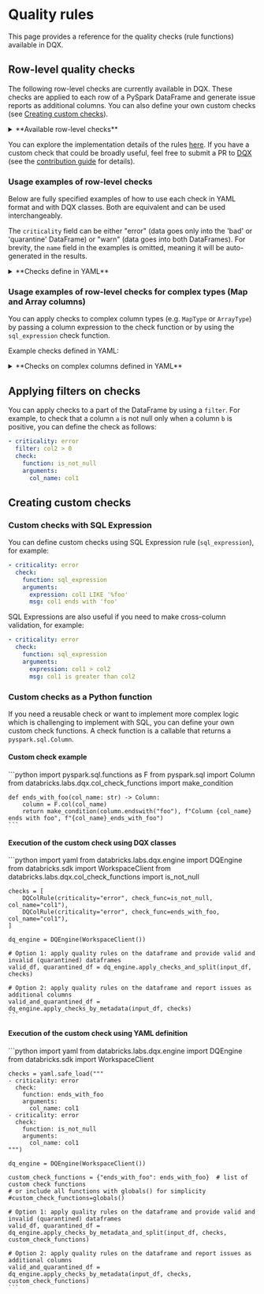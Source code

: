 
# Quality rules

This page provides a reference for the quality checks (rule functions) available in DQX.

## Row-level quality checks

The following row-level checks are currently available in DQX.
These checks are applied to each row of a PySpark DataFrame and generate issue reports as additional columns.
You can also define your own custom checks (see [Creating custom checks](#creating-custom-checks)).

<details style={{ backgroundColor: 'transparent', color: 'neutral' }}>
<summary>**Available row-level checks**</summary>
| Check                            | Description                                                                                                                                                                                                                        | Arguments                                                                                                                                                                                                                                      |
| -------------------------------- | ---------------------------------------------------------------------------------------------------------------------------------------------------------------------------------------------------------------------------------- | ---------------------------------------------------------------------------------------------------------------------------------------------------------------------------------------------------------------------------------------------- |
| is_not_null                      | Checks whether the values in the input column are not null.                                                                                                                                                                        | col_name: column to check (can be a string column name or a column expression)                                                                                                                                                                 |
| is_not_empty                     | Checks whether the values in the input column are not empty (but may be null).                                                                                                                                                     | col_name: column to check (can be a string column name or a column expression)                                                                                                                                                                 |
| is_not_null_and_not_empty        | Checks whether the values in the input column are not null and not empty.                                                                                                                                                          | col_name: column to check (can be a string column name or a column expression); trim_strings: optional boolean flag to trim spaces from strings                                                                                                |
| is_in_list                       | Checks whether the values in the input column are present in the list of allowed values (null values are allowed).                                                                                                                 | col_name: column to check (can be a string column name or a column expression); allowed: list of allowed values                                                                                                                                |
| is_not_null_and_is_in_list       | Checks whether the values in the input column are not null and present in the list of allowed values.                                                                                                                              | col_name: column to check (can be a string column name or a column expression); allowed: list of allowed values                                                                                                                                |
| is_not_null_and_not_empty_array  | Checks whether the values in the array input column are not null and not empty.                                                                                                                                                    | col_name: column to check (can be a string column name or a column expression)                                                                                                                                                                 |
| is_in_range                      | Checks whether the values in the input column are in the provided range (inclusive of both boundaries).                                                                                                                            | col_name: column to check (can be a string column name or a column expression); min_limit: min limit as number, date, timestamp, column name or sql expression; max_limit: max limit as number, date, timestamp, column name or sql expression |
| is_not_in_range                  | Checks whether the values in the input column are outside the provided range (inclusive of both boundaries).                                                                                                                       | col_name: column to check (can be a string column name or a column expression); min_limit: min limit as number, date, timestamp, column name or sql expression; max_limit: max limit as number, date, timestamp, column name or sql expression |
| is_not_less_than                 | Checks whether the values in the input column are not less than the provided limit.                                                                                                                                                | col_name: column to check (can be a string column name or a column expression); limit: limit as number, date, timestamp, column name or sql expression                                                                                         |
| is_not_greater_than              | Checks whether the values in the input column are not greater than the provided limit.                                                                                                                                             | col_name: column to check (can be a string column name or a column expression); limit: limit as number, date, timestamp, column name or sql expression                                                                                         |
| is_valid_date                    | Checks whether the values in the input column have valid date formats.                                                                                                                                                             | col_name: column to check (can be a string column name or a column expression); date_format: optional date format (e.g. 'yyyy-mm-dd')                                                                                                          |
| is_valid_timestamp               | Checks whether the values in the input column have valid timestamp formats.                                                                                                                                                        | col_name: column to check (can be a string column name or a column expression); timestamp_format: optional timestamp format (e.g. 'yyyy-mm-dd HH:mm:ss')                                                                                       |
| is_not_in_future                 | Checks whether the values in the input column contain a timestamp that is not in the future, where 'future' is defined as current_timestamp + offset (in seconds).                                                                 | col_name: column to check (can be a string column name or a column expression); offset: offset to use; curr_timestamp: current timestamp, if not provided current_timestamp() function is used                                                 |
| is_not_in_near_future            | Checks whether the values in the input column contain a timestamp that is not in the near future, where 'near future' is defined as greater than the current timestamp but less than the current_timestamp + offset (in seconds).  | col_name: column to check (can be a string column name or a column expression); offset: offset to use; curr_timestamp: current timestamp, if not provided current_timestamp() function is used                                                 |
| is_older_than_n_days             | Checks whether the values in one input column are at least N days older than the values in another column.                                                                                                                         | col_name: column to check (can be a string column name or a column expression); days: number of days; curr_date: current date, if not provided current_date() function is used                                                                 |
| is_older_than_col2_for_n_days    | Checks whether the values in one input column are at least N days older than the values in another column.                                                                                                                         | col_name1: first column to check (can be a string column name or a column expression); col_name2: second column to check (can be a string column name or a column expression); days: number of days                                            |
| is_unique                        | Checks whether the values in the input column are unique and reports an issue for each row that contains a duplicate value. Null values are not considered duplicates, following the ANSI SQL standard.                            | col_name: column to check (can be a string column name or a column expression): window_spec: optional window specification as a string or column object, you must handle NULLs correctly using coalesce() to prevent rows exclusion            |
| regex_match                      | Checks whether the values in the input column match a given regex.                                                                                                                                                                 | col_name: column to check (can be a string column name or a column expression); regex: regex to check; negate: if the condition should be negated (true) or not                                                                                |
| sql_expression                   | Checks whether the values meet the condition provided as an SQL expression, e.g. a = 'str1', a > b                                                                                                                                 | expression: sql expression to check; msg: optional message to output; name: optional name of the resulting column; negate: if the condition should be negated                                                                                  |
</details>

You can explore the implementation details of the rules [here](https://github.com/databrickslabs/dqx/blob/main/src/databricks/labs/dqx/col_check_functions.py).
If you have a custom check that could be broadly useful, feel free to submit a PR to [DQX](https://github.com/databrickslabs/dqx) (see the [contribution guide](/docs/dev/contributing) for details).

### Usage examples of row-level checks

Below are fully specified examples of how to use each check in YAML format and with DQX classes. Both are equivalent and can be used interchangeably.

The `criticality` field can be either "error" (data goes only into the 'bad' or 'quarantine' DataFrame) or "warn" (data goes into both DataFrames).
For brevity, the `name` field in the examples is omitted, meaning it will be auto-generated in the results.

<details style={{ backgroundColor: 'transparent', color: 'neutral' }}>
<summary>**Checks define in YAML**</summary>
```yaml
# is_not_null check
- criticality: error
  check:
    function: is_not_null
    arguments:
      col_name: col1

# is_not_empty check
- criticality: error
  check:
    function: is_not_empty
    arguments:
      col_name: col1

# is_not_null_and_not_empty check
- criticality: error
  check:
    function: is_not_null_and_not_empty
    arguments:
      col_name: col1
      trim_strings: true

# is_in_list check
- criticality: error
  check:
    function: is_in_list
    arguments:
      col_name: col2
      allowed:
      - 1
      - 2
      - 3

# is_not_null_and_is_in_list check
- criticality: error
  check:
    function: is_not_null_and_is_in_list
    arguments:
      col_name: col2
      allowed:
      - 1
      - 2
      - 3

# is_not_null_and_not_empty_array check
- criticality: error
  check:
    function: is_not_null_and_not_empty_array
    arguments:
      col_name: col4

# is_in_range check
- criticality: error
  check:
    function: is_in_range
    arguments:
      col_name: col2
      min_limit: 1
      max_limit: 10
- criticality: error
  check:
    function: is_in_range
    arguments:
      col_name: col5
      min_limit: 2025-01-01
      max_limit: 2025-02-24
- criticality: error
  check:
    function: is_in_range
    arguments:
      col_name: col6
      min_limit: 2025-01-01 00:00:00
      max_limit: 2025-02-24 01:00:00
- criticality: error
  check:
    function: is_in_range
    arguments:
      col_name: col3
      min_limit: col2
      max_limit: col2 * 2

# is_not_in_range check
- criticality: error
  check:
    function: is_not_in_range
    arguments:
      col_name: col2
      min_limit: 11
      max_limit: 20
- criticality: error
  check:
    function: is_not_in_range
    arguments:
      col_name: col5
      min_limit: 2025-02-25
      max_limit: 2025-02-26
- criticality: error
  check:
    function: is_not_in_range
    arguments:
      col_name: col6
      min_limit: 2025-02-25 00:00:00
      max_limit: 2025-02-26 01:00:00
- criticality: error
  check:
    function: is_not_in_range
    arguments:
      col_name: col3
      min_limit: col2 + 10
      max_limit: col2 * 10

# is_not_less_than check
- criticality: error
  check:
    function: is_not_less_than
    arguments:
      col_name: col2
      limit: 0
- criticality: error
  check:
    function: is_not_less_than
    arguments:
      col_name: col5
      limit: 2025-01-01
- criticality: error
  check:
    function: is_not_less_than
    arguments:
      col_name: col6
      limit: 2025-01-01 01:00:00
- criticality: error
  check:
    function: is_not_less_than
    arguments:
      col_name: col3
      limit: col2 - 10

# is_not_greater_than check
- criticality: error
  check:
    function: is_not_greater_than
    arguments:
      col_name: col2
      limit: 10
- criticality: error
  check:
    function: is_not_greater_than
    arguments:
      col_name: col5
      limit: 2025-03-01
- criticality: error
  check:
    function: is_not_greater_than
    arguments:
      col_name: col6
      limit: 2025-03-24 01:00:00
- criticality: error
  check:
    function: is_not_greater_than
    arguments:
      col_name: col3
      limit: col2 + 10

# is_valid_date check
- criticality: error
  check:
    function: is_valid_date
    arguments:
      col_name: col5
- criticality: error
  name: col5_is_not_valid_date2
  check:
    function: is_valid_date
    arguments:
      col_name: col5
      date_format: yyyy-MM-dd

# is_valid_timestamp check
- criticality: error
  check:
    function: is_valid_timestamp
    arguments:
      col_name: col6
      timestamp_format: yyyy-MM-dd HH:mm:ss
- criticality: error
  name: col6_is_not_valid_timestamp2
  check:
    function: is_valid_timestamp
    arguments:
      col_name: col6

# is_not_in_future check
- criticality: error
  check:
    function: is_not_in_future
    arguments:
      col_name: col6
      offset: 86400

# is_not_in_near_future check
- criticality: error
  check:
    function: is_not_in_near_future
    arguments:
      col_name: col6
      offset: 36400

# is_older_than_n_days check
- criticality: error
  check:
    function: is_older_than_n_days
    arguments:
      col_name: col5
      days: 10000

# is_older_than_col2_for_n_days check
- criticality: error
  check:
    function: is_older_than_col2_for_n_days
    arguments:
      col_name1: col5
      col_name2: col6
      days: 2

# is_unique check
- criticality: error
  check:
    function: is_unique
    arguments:
      col_name: col1

# is_unique check with custom window
# provide default value for NULL in the time column of the window spec using coalesce() to prevent rows exclusion!
- criticality: error
  name: col1_is_not_unique2
  check:
    function: is_unique
    arguments:
      col_name: col1
      window_spec: window(coalesce(col6, '1970-01-01'), '10 minutes')

# regex_match check
- criticality: error
  check:
    function: regex_match
    arguments:
      col_name: col2
      regex: '[0-9]+'
      negate: false

# sql_expression check
- criticality: error
  check:
    function: sql_expression
    arguments:
      expression: col3 >= col2 and col3 <= 10
      msg: col3 is less than col2 and col3 is greater than 10
      name: custom_output_name
      negate: false
```
</details>

<details style={{ backgroundColor: 'transparent', color: 'neutral' }}>
<summary>**Checks defined using DQX classes**</summary>
```python
from databricks.labs.dqx.rule import DQColRule
from databricks.labs.dqx.col_check_functions import *
from datetime import datetime

checks = [
    DQColRule(
        criticality="error",
        check_func=is_not_null,
        col_name="col1"
    ),
    DQColRule(
        criticality="error",
        check_func=is_not_empty,
        col_name="col1"
    ),
    DQColRule(
        criticality="error",
        check_func=is_not_null_and_not_empty,
        col_name="col1",
        check_func_kwargs={"trim_strings": True}
    ),
    DQColRule(
        criticality="error",
        check_func=is_in_list,
        col_name="col2",
        check_func_args=[[1, 2, 3]]
    ),
    DQColRule(
        criticality="error",
        check_func=is_not_null_and_is_in_list,
        col_name="col2",
        check_func_args=[[1, 2, 3]]
    ),
    DQColRule(
        criticality="error",
        check_func=is_not_null_and_not_empty_array,
        col_name="col4"
    ),
    DQColRule(
        criticality="error",
        check_func=is_in_range,
        col_name="col2",
        check_func_kwargs={"min_limit": 1, "max_limit": 10}
    ),
    DQColRule(
        criticality="error",
        check_func=is_in_range,
        col_name="col5",
        check_func_kwargs={
            "min_limit": datetime(2025, 1, 1).date(),
            "max_limit": datetime(2025, 2, 24).date()
        }
    ),
    DQColRule(
        criticality="error",
        check_func=is_in_range,
        col_name="col6",
        check_func_kwargs={
            "min_limit": datetime(2025, 1, 1, 0, 0, 0),
            "max_limit": datetime(2025, 2, 24, 1, 0, 0)
         }
    ),
    DQColRule(
        criticality="error",
        check_func=is_in_range,
        col_name="col3",
        check_func_kwargs={
            "min_limit": "col2",
            "max_limit": "col2 * 2"
        }
    ),
    DQColRule(
        criticality="error",
        check_func=is_not_in_range,
        col_name="col2",
        check_func_kwargs={
            "min_limit": 11,
            "max_limit": 20
        }
    ),
    DQColRule(
        criticality="error",
        check_func=is_not_in_range,
        col_name="col5",
        check_func_kwargs={
            "min_limit": datetime(2025, 2, 25).date(),
            "max_limit": datetime(2025, 2, 26).date()
        }
    ),
    DQColRule(
        criticality="error",
        check_func=is_not_in_range,
        col_name="col6",
        check_func_kwargs={
            "min_limit": datetime(2025, 2, 25, 0, 0, 0),
             "max_limit": datetime(2025, 2, 26, 1, 0, 0)
         }
    ),
    DQColRule(
        criticality="error",
        check_func=is_not_in_range,
        col_name="col3",
        check_func_kwargs={
            "min_limit": "col2 + 10",
            "max_limit": "col2 * 10"
         }
    ),
    DQColRule(
        criticality="error",
        check_func=is_not_less_than,
        col_name="col2",
        check_func_kwargs={"limit": 0}
    ),
    DQColRule(
        criticality="error",
        check_func=is_not_less_than,
        col_name="col5",
        check_func_kwargs={"limit": datetime(2025, 1, 1).date()}
    ),
    DQColRule(
        criticality="error",
        check_func=is_not_less_than,
        col_name="col6",
        check_func_kwargs={"limit": datetime(2025, 1, 1, 1, 0, 0)}
    ),
    DQColRule(
        criticality="error",
        check_func=is_not_less_than,
        col_name="col3",
        check_func_kwargs={"limit": "col2 - 10"}
    ),
    DQColRule(
        criticality="error",
        check_func=is_not_greater_than,
        col_name="col2",
        check_func_kwargs={"limit": 10}
    ),
    DQColRule(
        criticality="error",
        check_func=is_not_greater_than,
        col_name="col5",
        check_func_kwargs={"limit": datetime(2025, 3, 1).date()}
    ),
    DQColRule(
        criticality="error",
        check_func=is_not_greater_than,
        col_name="col6",
        check_func_kwargs={"limit": datetime(2025, 3, 24, 1, 0, 0)}
    ),
    DQColRule(
        criticality="error",
        check_func=is_not_greater_than,
        col_name="col3",
        check_func_kwargs={"limit": "col2 + 10"}
    ),
    DQColRule(
        criticality="error",
        check_func=is_valid_date,
        col_name="col5"
    ),
    DQColRule(
        criticality="error",
        check_func=is_valid_date,
        col_name="col5",
        check_func_kwargs={"date_format": "yyyy-MM-dd"},
        name="col5_is_not_valid_date2"
    ),
    DQColRule(
        criticality="error",
        check_func=is_valid_timestamp,
        col_name="col6"
    ),
    DQColRule(
        criticality="error",
        check_func=is_valid_timestamp,
        col_name="col6",
        check_func_kwargs={"timestamp_format": "yyyy-MM-dd HH:mm:ss"},
        name="col6_is_not_valid_timestamp2"
    ),
    DQColRule(
        criticality="error",
        check_func=is_not_in_future,
        col_name="col6",
        check_func_kwargs={"offset": 86400}
    ),
    DQColRule(
        criticality="error",
        check_func=is_not_in_near_future,
        col_name="col6",
        check_func_kwargs={"offset": 36400}
    ),
    DQColRule(
        criticality="error",
        check_func=is_older_than_n_days,
        col_name="col5",
        check_func_kwargs={"days": 10000}
    ),
    DQColRule(
        criticality="error",
        check_func=is_older_than_col2_for_n_days,
        check_func_args=["col5", "col6", 2]
    ),
    DQColRule(
        criticality="error",
        check_func=is_unique,
        col_name="col1"
    ),
    DQColRule(
        criticality="error",
        name="col1_is_not_unique2",
        # provide default value for NULL in the time column of the window spec using coalesce() to prevent rows exclusion!
        check_func=is_unique,
        col_name="col1",
        check_func_kwargs={
            "window_spec": F.window(F.coalesce(F.col("col6"),
            F.lit(datetime(1970, 1, 1))), "10 minutes")
        }
    ),
    DQColRule(
        criticality="error",
        check_func=regex_match,
        col_name="col2",
        check_func_kwargs={
            "regex": "[0-9]+", "negate": False
        }
    ),
    DQColRule(
        criticality="error",
        check_func=sql_expression,
        check_func_kwargs={
            "expression": "col3 >= col2 and col3 <= 10",
            "msg": "col3 is less than col2 and col3 is greater than 10",
            "name": "custom_output_name",
            "negate": False
        }
    ),
]
```
</details>

### Usage examples of row-level checks for complex types (Map and Array columns)

You can apply checks to complex column types (e.g. `MapType` or `ArrayType`) by passing a column expression to the check function or by using the `sql_expression` check function.

Example checks defined in YAML:

<details style={{ backgroundColor: 'transparent', color: 'neutral' }}>
<summary>**Checks on complex columns defined in YAML**</summary>
```yaml
# is_not_null check applied to a map column element
- criticality: error
  check:
    function: is_not_null
    arguments:
      col_name: try_element_at(col7, 'key1')

# is_not_null check applied to an array column element at the specified position
- criticality: error
  check:
    function: is_not_null
    arguments:
      col_name: try_element_at(col4, 1)

# is_not_greater_than check applied to an array column
- criticality: error
  check:
    function: is_not_greater_than
    arguments:
      col_name: array_max(col4)
      limit: 10

# is_not_less_than check applied to an array column
- criticality: error
  check:
    function: is_not_less_than
    arguments:
      col_name: array_min(col4)
      limit: 1

# sql_expression check applied to a map column element
- criticality: error
  check:
    function: sql_expression
    arguments:
      expression: try_element_at(col7, 'key1') < 10
      msg: col7 element 'key1' is less than 10
      name: col7_element_key1_less_than_10
      negate: false

# sql_expression check applied to an array of map column elements
- criticality: error
  check:
    function: sql_expression
    arguments:
      expression: not exists(col4, x -> x >= 10)
      msg: array col4 has an element greater than 10
      name: col4_all_elements_less_than_10
      negate: false

# apply the same check to multiple columns (simple col, map and array)
- criticality: error
  check:
    function: is_not_null
    arguments:
      col_names:
        - col1 # column
        - try_element_at(col7, 'key1') # map
        - try_element_at(col4, 1) # array
```
</details>

<details style={{ backgroundColor: 'transparent', color: 'neutral' }}>
<summary>**Checks on complex columns defined using DQX classes**</summary>
```python
import pyspark.sql.functions as F
from databricks.labs.dqx.rule import DQColRule
from databricks.labs.dqx.col_check_functions import *

checks = [
    # is_not_null check applied to a map column element
    DQColRule(
        criticality="error",
        check_func=is_not_null,
        col_name=F.try_element_at("col7", F.lit("key1")),
    ),
    # is_not_null check applied to an array column element at the specified position
    DQColRule(
        criticality="error",
        check_func=is_not_null,
        col_name=F.try_element_at("col4", F.lit(1)),
    ),
    # is_not_greater_than check applied to an array column
    DQColRule(
        criticality="error",
        check_func=is_not_greater_than,
        col_name=F.array_max("col4"),
        check_func_kwargs={"limit": 10},
    ),
    # is_not_less_than check applied to an array column
    DQColRule(
        criticality="error",
        check_func=is_not_less_than,
        col_name=F.array_min("col4"),
        check_func_kwargs={"limit": 1},
    ),
    # sql_expression check applied to a map column element
    DQColRule(
        criticality="error",
        check_func=sql_expression,
        check_func_kwargs={
            "expression": "try_element_at(col7, 'key1') < 10",
            "msg": "col7 element 'key1' is less than 10",
            "name": "col7_element_key1_less_than_10",
            "negate": False,
        },
    ),
    # sql_expression check applied to an array of map column elements
    DQColRule(
        criticality="error",
        check_func=sql_expression,
        check_func_kwargs={
            "expression": "not exists(col4, x -> x >= 10)",
            "msg": "array col4 has an element greater than 10",
            "name": "col4_all_elements_less_than_10",
            "negate": False,
        },
    ),
] + DQColSetRule(  # apply the same check to multiple columns (simple col, map and array)
            check_func=is_not_null,
            criticality="error",
            columns=[
                "col1",  # col as string
                F.col("col2"),  # col
                F.try_element_at("col7", F.lit("key1")),  # map col
                F.try_element_at("col4", F.lit(1))  # array col
            ]
    ).get_rules()
```
</details>

## Applying filters on checks

You can apply checks to a part of the DataFrame by using a `filter`.
For example, to check that a column `a` is not null only when a column `b` is positive, you can define the check as follows:
```yaml
- criticality: error
  filter: col2 > 0
  check:
    function: is_not_null
    arguments:
      col_name: col1
```

## Creating custom checks

### Custom checks with SQL Expression

You can define custom checks using SQL Expression rule (`sql_expression`),
for example:
```yaml
- criticality: error
  check:
    function: sql_expression
    arguments:
      expression: col1 LIKE '%foo'
      msg: col1 ends with 'foo'
```

SQL Expressions are also useful if you need to make cross-column validation, for example:
```yaml
- criticality: error
  check:
    function: sql_expression
    arguments:
      expression: col1 > col2
      msg: col1 is greater than col2
```

### Custom checks as a Python function

If you need a reusable check or want to implement more complex logic which is challenging to implement with SQL, you can define your own custom check functions.
A check function is a callable that returns a `pyspark.sql.Column`.

#### Custom check example

<Tabs>
  <TabItem value="Python" label="Python" default>
    ```python
    import pyspark.sql.functions as F
    from pyspark.sql import Column
    from databricks.labs.dqx.col_check_functions import make_condition

    def ends_with_foo(col_name: str) -> Column:
        column = F.col(col_name)
        return make_condition(column.endswith("foo"), f"Column {col_name} ends with foo", f"{col_name}_ends_with_foo")
    ```
  </TabItem>
</Tabs>

#### Execution of the custom check using DQX classes

<Tabs>
  <TabItem value="Python" label="Python" default>
    ```python
    import yaml
    from databricks.labs.dqx.engine import DQEngine
    from databricks.sdk import WorkspaceClient
    from databricks.labs.dqx.col_check_functions import is_not_null

    checks = [
        DQColRule(criticality="error", check_func=is_not_null, col_name="col1"),
        DQColRule(criticality="error", check_func=ends_with_foo, col_name="col1"),
    ]

    dq_engine = DQEngine(WorkspaceClient())

    # Option 1: apply quality rules on the dataframe and provide valid and invalid (quarantined) dataframes
    valid_df, quarantined_df = dq_engine.apply_checks_and_split(input_df, checks)

    # Option 2: apply quality rules on the dataframe and report issues as additional columns
    valid_and_quarantined_df = dq_engine.apply_checks_by_metadata(input_df, checks)
    ```
  </TabItem>
</Tabs>

#### Execution of the custom check using YAML definition

<Tabs>
  <TabItem value="Python" label="Python" default>
    ```python
    import yaml
    from databricks.labs.dqx.engine import DQEngine
    from databricks.sdk import WorkspaceClient

    checks = yaml.safe_load("""
    - criticality: error
      check:
        function: ends_with_foo
        arguments:
          col_name: col1
    - criticality: error
      check:
        function: is_not_null
        arguments:
          col_name: col1
    """)

    dq_engine = DQEngine(WorkspaceClient())

    custom_check_functions = {"ends_with_foo": ends_with_foo}  # list of custom check functions
    # or include all functions with globals() for simplicity
    #custom_check_functions=globals()

    # Option 1: apply quality rules on the dataframe and provide valid and invalid (quarantined) dataframes
    valid_df, quarantined_df = dq_engine.apply_checks_by_metadata_and_split(input_df, checks, custom_check_functions)

    # Option 2: apply quality rules on the dataframe and report issues as additional columns
    valid_and_quarantined_df = dq_engine.apply_checks_by_metadata(input_df, checks, custom_check_functions)
    ```
  </TabItem>
</Tabs>
